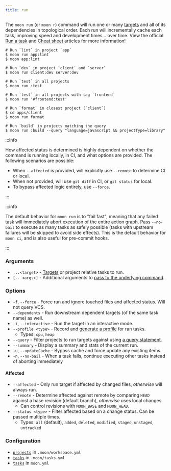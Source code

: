```yaml
---
title: run
---
```



The `moon run` (or `moon r`) command will run one or many [targets](../concepts/target) and all of
its dependencies in topological order. Each run will incrementally cache each task, improving speed
and development times... over time. View the official [Run a task](../run-task) and
[Cheat sheet](../cheat-sheet#tasks) articles for more information!

```shell
# Run `lint` in project `app`
$ moon run app:lint
$ moon app:lint

# Run `dev` in project `client` and `server`
$ moon run client:dev server:dev

# Run `test` in all projects
$ moon run :test

# Run `test` in all projects with tag `frontend`
$ moon run '#frontend:test'

# Run `format` in closest project (`client`)
$ cd apps/client
$ moon run format

# Run `build` in projects matching the query
$ moon run :build --query "language=javascript && projectType=library"
```

:::info

How affected status is determined is highly dependent on whether the command is running locally, in
CI, and what options are provided. The following scenarios are possible:

- When `--affected` is provided, will explicitly use `--remote` to determine CI or local.
- When not provided, will use `git diff` in CI, or `git status` for local.
- To bypass affected logic entirely, use `--force`.

:::

:::info

The default behavior for `moon run` is to "fail fast", meaning that any failed task will immediately
abort execution of the entire action graph. Pass `--no-bail` to execute as many tasks as safely
possible (tasks with upstream failures will be skipped to avoid side effects). This is the default
behavior for `moon ci`, and is also useful for pre-commit hooks.

:::

### Arguments

- `...<target>` - [Targets](../concepts/target) or project relative tasks to run.
- `[-- <args>]` - Additional arguments to
  [pass to the underlying command](../run-task#passing-arguments-to-the-underlying-command).

### Options

- `-f`, `--force` - Force run and ignore touched files and affected status. Will not query VCS.
- `--dependents` - Run downstream dependent targets (of the same task name) as well.
- `-i`, `--interactive` - Run the target in an interactive mode.
- `--profile <type>` - Record and [generate a profile](../guides/profile) for ran tasks.
  - Types: `cpu`, `heap`
- `--query` - Filter projects to run targets against using
  [a query statement](../concepts/query-lang). <VersionLabel version="1.3.0" />
- `--summary` - Display a summary and stats of the current run. <VersionLabel version="1.25.0" />
- `-u`, `--updateCache` - Bypass cache and force update any existing items.
- `-n`, `--no-bail` - When a task fails, continue executing other tasks instead of aborting
  immediately

#### Affected

- `--affected` - Only run target if affected by changed files, _otherwise_ will always run.
- `--remote` - Determine affected against remote by comparing `HEAD` against a base revision
  (default branch), _otherwise_ uses local changes.
  - Can control revisions with `MOON_BASE` and `MOON_HEAD`.
- `--status <type>` - Filter affected based on a change status. Can be passed multiple times.
  - Types: `all` (default), `added`, `deleted`, `modified`, `staged`, `unstaged`, `untracked`

### Configuration

- [`projects`](../config/workspace#projects) in `.moon/workspace.yml`
- [`tasks`](../config/tasks#tasks) in `.moon/tasks.yml`
- [`tasks`](../config/project#tasks) in `moon.yml`
